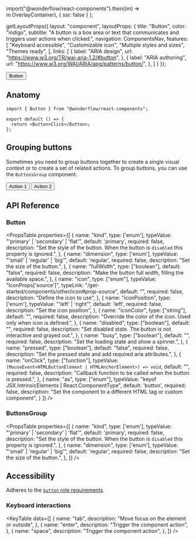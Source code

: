 
  import("@wonderflow/react-components").then((m) => m.OverlayContainer),
  { ssr: false }
);

  getLayoutProps({
    layout: "component",
    layoutProps: {
      title: "Button",
      color: "indigo",
      subtitle: "A button is a box area or text that communicates and triggers user actions when clicked.",
      navigation: ComponentsNav,
      features: [
        "Keyboard accessible",
        "Customizable icon",
        "Multiple styles and sizes",
        "Themes ready",
      ],
      links: [
        {
          label: "ARIA design",
          url: "https://www.w3.org/TR/wai-aria-1.2/#button",
        },
        {
          label: "ARIA authoring",
          url: "https://www.w3.org/WAI/ARIA/apg/patterns/button/",
        },
      ]
    }
  });

<LiveArea direction="row">
  <Button icon="check">Button</Button>
</LiveArea>


## Anatomy

```tsx lines="1,4"
import { Button } from "@wonderflow/react-components";

export default () => {
  return <Button>Click</Button>;
};
```

## Grouping buttons

Sometimes you need to group buttons together to create a single visual context or to create a set of related actions. To group buttons, you can use the `ButtonsGroup` component.


<LiveArea>
  <ButtonsGroup dimension="big" kind="secondary">
    <Button>Action 1</Button>
    <Button>Action 2</Button>
  </ButtonsGroup>
</LiveArea>


## API Reference

### Button

<PropsTable
  properties={[
    {
      name: "kind",
      type: ['enum'],
      typeValue: "'primary' | 'secondary' | 'flat'",
      default: 'primary',
      required: false,
      description: "Set the style of the button. When the button is `disabled` this property is ignored.",
    },
    {
      name: "dimension",
      type: ['enum'],
      typeValue: "'small' | 'regular' | 'big'",
      default: 'regular',
      required: false,
      description: "Set the size of the button.",
    },
    {
      name: "fullWidth",
      type: ["boolean"],
      default: "false",
      required: false,
      description: "Make the button full width, filling the available space.",
    },
    {
      name: "icon",
      type: ["enum"],
      typeValue: "IconProps['source']",
      typeLink: "/get-started/components/other/icon#prop-source",
      default: "",
      required: false,
      description: "Define the icon to use",
    },
    {
      name: "iconPosition",
      type: ['enum'],
      typeValue: "'left' | 'right'",
      default: 'left',
      required: false,
      description: "Set the icon position",
    },
    {
      name: "iconColor",
      type: ["string"],
      default: "",
      required: false,
      description: "Override the color of the icon. Used only when icon is defined.",
    },
    {
      name: "disabled",
      type: ["boolean"],
      default: "",
      required: false,
      description: "Set disabled state. The button is not interactive and grayed out.",
    },
    {
      name: "busy",
      type: ["boolean"],
      default: "",
      required: false,
      description: "Set the loading state and show a spinner.",
    },
    {
      name: "pressed",
      type: ["boolean"],
      default: "false",
      required: false,
      description: "Set the pressed state and add required aria attributes.",
    },
    {
      name: "onClick",
      type: ["function"],
      typeValue: `(MouseEvent<HTMLButtonElement | HTMLAnchorElement>) => void`,
      default: "",
      required: false,
      description: "Callback function to be called when the button is pressed.",
    },
    {
      name: "as",
      type: ["enum"],
      typeValue: "keyof JSX.IntrinsicElements | React.ComponentType<any>",
      default: 'button',
      required: false,
      description:
        "Set the component to a different HTML tag or custom component",
    }
  ]}
/>

### ButtonsGroup

<PropsTable
  properties={[
    {
      name: "kind",
      type: ['enum'],
      typeValue: "'primary' | 'secondary' | 'flat'",
      default: 'primary',
      required: false,
      description: "Set the style of the button. When the button is `disabled` this property is ignored.",
    },
    {
      name: "dimension",
      type: ['enum'],
      typeValue: "'small' | 'regular' | 'big'",
      default: 'regular',
      required: false,
      description: "Set the size of the button.",
    },
  ]}
/>

## Accessibility

Adheres to the [`button` role requirements](https://www.w3.org/TR/wai-aria-1.2/#button).

### Keyboard interactions

<KeyTable
  data={[
    {
      name: "tab",
      description: "Move focus on the element or outside",
    },
    {
      name: "enter",
      description: "Trigger the component action",
    },
    {
      name: "space",
      description: "Trigger the component action",
    },
  ]}
/>

